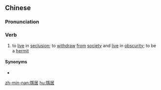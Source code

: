{{also|隐居}}
==Chinese==
{{zh-forms|s=隐居}}

===Pronunciation===
{{zh-pron
|m=yǐnjū
|mn=kh:ún-ki/qz:ún-kir/tp,xm:ún-ku/zz:ín-ki
|cat=v
}}

===Verb===
{{zh-verb}}

# to [[live]] in [[seclusion]]; to [[withdraw]] [[from]] [[society]] and [[live]] in [[obscurity]]; to be a [[hermit]]

====Synonyms====
* {{zh-l|臥雲}}

[[zh-min-nan:隱居]]
[[hu:隱居]]